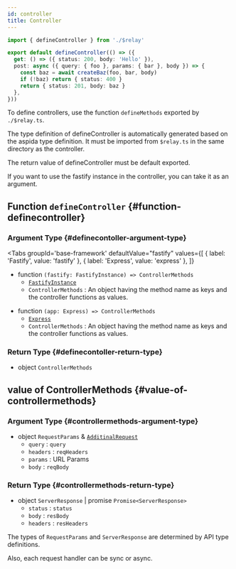 ```yaml
---
id: controller
title: Controller
---
```



```ts title='controller.ts'
import { defineController } from './$relay'

export default defineController(() => ({
  get: () => ({ status: 200, body: 'Hello' }),
  post: async ({ query: { foo }, params: { bar }, body }) => {
    const baz = await createBaz(foo, bar, body)
    if (!baz) return { status: 400 }
    return { status: 201, body: baz }
  },
}))
```

To define controllers, use the function `defineMethods` exported by `./$relay.ts`.

The type definition of defineController is automatically generated based on the aspida type definition. It must be imported from `$relay.ts` in the same directory as the controller.

The return value of defineController must be default exported.

If you want to use the fastify instance in the controller, you can take it as an argument.

## Function `defineController` {#function-definecontroller}

### Argument Type {#definecontoller-argument-type}

<Tabs
  groupId='base-framework'
  defaultValue="fastify"
  values={[
    { label: 'Fastify', value: 'fastify' },
    { label: 'Express', value: 'express' },
  ]}
>
<TabItem value="fastify">

- function `(fastify: FastifyInstance) => ControllerMethods`
  - [`FastifyInstance`](https://www.fastify.io/docs/latest/Reference/TypeScript/#fastifyfastifyinstancerawserver-rawrequest-requestgeneric-logger)
  - `ControllerMethods` : An object having the method name as keys and the controller functions as values.

</TabItem>
<TabItem value="express">

- function `(app: Express) => ControllerMethods`
  - [`Express`](https://expressjs.com/en/4x/api.html)
  - `ControllerMethods` : An object having the method name as keys and the controller functions as values.

</TabItem>
</Tabs>

### Return Type {#definecontoller-return-type}

- object `ControllerMethods`

## value of ControllerMethods {#value-of-controllermethods}

### Argument Type {#controllermethods-argument-type}

- object `RequestParams` & [`AdditinalRequest`](/docs/reference/additionalRequest)
  - `query` : `query`
  - `headers` : `reqHeaders`
  - `params` : URL Params
  - `body` : `reqBody`

### Return Type {#controllermethods-return-type}

- object `ServerResponse` | promise `Promise<ServerResponse>`
  - `status` : `status`
  - `body` : `resBody`
  - `headers` : `resHeaders`

The types of `RequestParams` and `ServerResponse` are determined by API type definitions.

Also, each request handler can be sync or async.

